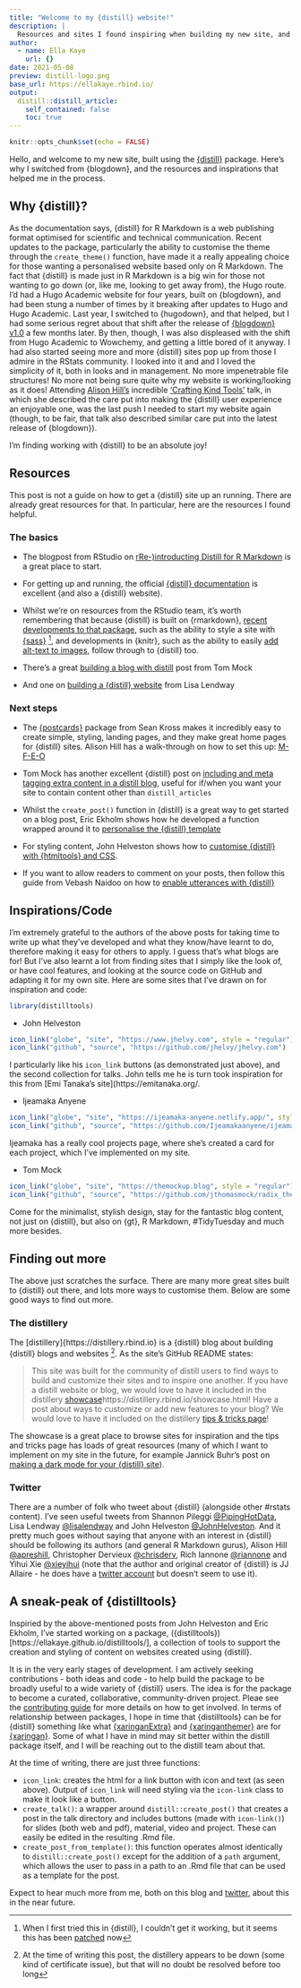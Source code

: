 ```yaml
---
title: "Welcome to my {distill} website!"
description: |
  Resources and sites I found inspiring when building my new site, and a sneak-peak at an exciting new project for {distill} users
author:
  - name: Ella Kaye
    url: {}
date: 2021-05-08
preview: distill-logo.png
base_url: https://ellakaye.rbind.io/
output:
  distill::distill_article:
    self_contained: false
    toc: true
---
```


```r
knitr::opts_chunk$set(echo = FALSE)
```

Hello, and welcome to my new site, built using the [{distill}](https://rstudio.github.io/distill/) package. Here's why I switched from {blogdown}, and the resources and inspirations that helped me in the process.

## Why {distill}?

As the documentation says, {distill} for R Markdown is a web publishing format optimised for scientific and technical communication. Recent updates to the package, particularly the ability to customise the theme through the `create_theme()` function, have made it a really appealing choice for those wanting a personalised website based only on R Markdown. The fact that {distill} is made just in R Markdown is a big win for those not wanting to go down (or, like me, looking to get away from), the Hugo route. I'd had a Hugo Academic website for four years, built on {blogdown}, and had been stung a number of times by it breaking after updates to Hugo and Hugo Academic. Last year, I switched to {hugodown}, and that helped, but I had some serious regret about that shift after the release of [{blogdown} v1.0](https://alison.rbind.io/post/new-year-new-blogdown/) a few months later. By then, though, I was also displeased with the shift from Hugo Academic to Wowchemy, and getting a little bored of it anyway. I had also started seeing more and more {distill} sites pop up from those I admire in the RStats community. I looked into it and and I loved the simplicity of it, both in looks and in management. No more impenetrable file structures! No more not being sure quite why my website is working/looking as it does! Attending [Alison Hill's](https://alison.rbind.io) incredible ['Crafting Kind Tools'](https://alison.netlify.app/ares-kind-tools/#1) talk, in which she described the care put into making the {distill} user experience an enjoyable one, was the last push I needed to start my website again (though, to be fair, that talk also described similar care put into the latest release of {blogdown}).

I'm finding working with {distill} to be an absolute joy!

## Resources

This post is not a guide on how to get a {distill} site up an running. There are already great resources for that. In particular, here are the resources I found helpful.

### The basics

- The blogpost from RStudio on [rRe-)introducting Distill for R Markdown](https://blog.rstudio.com/2020/12/07/distill/) is a great place to start.

- For getting up and running, the official [{distill} documentation](https://rstudio.github.io/distill/) is excellent (and also a {distill} website).

- Whilst we're on resources from the RStudio team, it's worth remembering that because {distill} is built on {rmarkdown}, [recent developments to that package](https://blog.rstudio.com/2021/04/15/2021-spring-rmd-news/), such as the ability to style a site with [{sass}](https://rstudio.github.io/sass) ^[When I first tried this in {distill}, I couldn't get it working, but it seems this has been [patched](https://github.com/rstudio/distill/pull/360) now], and developments in {knitr}, such as the ability to easily [add alt-text to images](https://blog.rstudio.com/2021/04/20/knitr-fig-alt/), follow through to {distill} too. 

- There's a great [building a blog with distill](https://themockup.blog/posts/2020-08-01-building-a-blog-with-distill/) post from Tom Mock

- And one on [building a {distill} website](https://themockup.blog/posts/2020-08-01-building-a-blog-with-distill/) from Lisa Lendway

### Next steps

- The [{postcards}](https://github.com/seankross/postcards) package from Sean Kross makes it incredibly easy to create simple, styling, landing pages, and they make great home pages for {distill} sites. Alison Hill has a walk-through on how to set this up: [M-F-E-O](https://alison.rbind.io/post/2020-12-22-postcards-distill/)

- Tom Mock has another excellent {distill} post on [including and meta tagging extra content in a distill blog](https://themockup.blog/posts/2021-03-21-including-and-meta-tagging-extra-content-in-a-distill-blog/), useful for if/when you want your site to contain content other than `distill_articles`

- Whilst the `create_post()` function in {distill} is a great way to get started on a blog post, Eric Ekholm shows how he developed a function wrapped around it to [personalise the {distill} template](https://www.ericekholm.com/posts/2021-04-02-personalizing-the-distill-template/)  

- For styling content, John Helveston shows how to [customise {distill} with {htmltools} and CSS](https://www.jhelvy.com/posts/2021-03-25-customizing-distill-with-htmltools-and-css/). 

- If you want to allow readers to comment on your posts, then follow this guide from Vebash Naidoo on how to [enable utterances with {distill}](https://sciencificity-blog.netlify.app/posts/2021-02-20-enable-utterances-with-distill/)

## Inspirations/Code

I'm extremely grateful to the authors of the above posts for taking time to write up what they've developed and what they know/have learnt to do, therefore making it easy for others to apply. I guess that's what blogs are for! But I've also learnt a lot from finding sites that I simply like the look of, or have cool features, and looking at the source code on GitHub and adapting it for my own site. Here are some sites that I've drawn on for inspiration and code:

```r
library(distilltools)
```

- John Helveston

```r
icon_link("globe", "site", "https://www.jhelvy.com", style = "regular")
icon_link("github", "source", "https://github.com/jhelvy/jhelvy.com")
```

I particularly like his `icon_link` buttons (as demonstrated just above), and the second collection for talks. John tells me he is turn took inspiration for this from [Emi Tanaka's site](https://emitanaka.org/.

- Ijeamaka Anyene

```r
icon_link("globe", "site", "https://ijeamaka-anyene.netlify.app/", style = "regular")
icon_link("github", "source", "https://github.com/Ijeamakaanyene/ijeamaka-anyene")
```

Ijeamaka has a really cool projects page, where she's created a card for each project, which I've implemented on my site.

- Tom Mock

```r
icon_link("globe", "site", "https://themockup.blog", style = "regular")
icon_link("github", "source", "https://github.com/jthomasmock/radix_themockup")
```

Come for the minimalist, stylish design, stay for the fantastic blog content, not just on {distill}, but also on {gt}, R Markdown, #TidyTuesday and much more besides.

## Finding out more

The above just scratches the surface. There are many more great sites built to {distill} out there, and lots more ways to customise them. Below are some good ways to find out more.

### The distillery

The [distillery]{https://distillery.rbind.io} is a {distill} blog about building {distill} blogs and websites ^[At the time of writing this post, the distillery appears to be down (some kind of certificate issue), but that will no doubt be resolved before too long]. As the site's GitHub README states:

> This site was built for the community of distill users to find ways to build and customize their sites and to inspire one another. If you have a distill website or blog, we would love to have it included in the distillery [showcase]()https://distillery.rbind.io/showcase.html! Have a post about ways to customize or add new features to your blog? We would love to have it included on the distillery [tips & tricks page](https://distillery.rbind.io/tips_and_tricks.html)!

The showcase is a great place to browse sites for inspiration and the tips and tricks page has loads of great resources (many of which I want to implement on my site in the future, for example Jannick Buhr's post on [making a dark mode for your {distill} site](https://jmbuhr.de/posts/2021-03-14-making-a-darkmode-for-your-distill-site/)).

### Twitter

There are a number of folk who tweet about {distill} (alongside other #rstats content). I've seen useful tweets from Shannon Pileggi [@PipingHotData](#https://twitter.com/PipingHotData), Lisa Lendway [@lisalendway](https://twitter.com/lisalendway) and John Helveston [@JohnHelveston](https://twitter.com/JohnHelveston). And it pretty much goes without saying that anyone with an interest in {distill} should be following its authors (and general R Markdown gurus), Alison Hill [@apreshill](https://twitter.com/apreshill), Christopher Dervieux [@chrisderv](https://twitter.com/chrisderv), Rich Iannone [@riannone](https://twitter.com/riannone) and Yihui Xie [@xieyihui](https://twitter.com/xieyihui) (note that the author and original creator of {distill} is JJ Allaire - he does have a [twitter account](https://twitter.com/fly_upside_down) but doesn't seem to use it).

## A sneak-peak of {distilltools}

Inspiried by the above-mentioned posts from John Helveston and Eric Ekholm, I've started working on a package, ({distilltools})[https://ellakaye.github.io/distilltools/], a collection of tools to support the creation and styling of content on websites created using {distill}. 

It is in the very early stages of development. I am actively seeking contributions - both ideas and code - to help build the package to be broadly useful to a wide variety of {distill} users. The idea is for the package to become a curated, collaborative, community-driven project. Pleae see the [contributing guide](https://ellakaye.github.io/distilltools/CONTRIBUTING.html) for more details on how to get involved. In terms of relationship between packages, I hope in time that {distilltools} can be for {distill} something like what [{xaringanExtra}](https://pkg.garrickadenbuie.com/xaringanExtra/#/) and [{xaringanthemer}](https://pkg.garrickadenbuie.com/xaringanthemer/) are for [{xaringan}](https://github.com/yihui/xaringan). Some of what I have in mind may sit better within the distill package itself, and I will be reaching out to the distill team about that.

At the time of writing, there are just three functions: 

- `icon_link`: creates the html for a link button with icon and text (as seen above).  Output of `icon_link` will need styling via the `icon-link` class to make it look like a button. 
- `create_talk()`: a wrapper around `distill::create_post()` that creates a post in the talk directory and includes buttons (made with `icon-link()`) for slides (both web and pdf), material, video and project. These can easily be edited in the resulting .Rmd file.
- `create_post_from_template()`: this function operates almost identically to `distill::create_post()` except for the addition of a `path` argument, which allows the user to pass in a path to an .Rmd file that can be used as a template for the post.

Expect to hear much more from me, both on this blog and [twitter](https://twitter.com/ellamkaye), about this in the near future.

